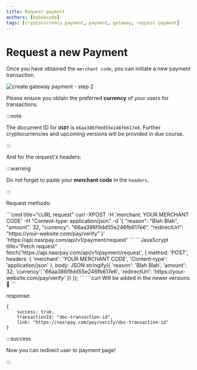 ```yaml
---
title: Request payment
authors: [babakcode]
tags: [cryptocurrency payment, payment, gateway, request payment]
---
```



# Request a new Payment

Once you have obtained the `merchant code`, you can initiate a new payment transaction.

![create gateway payment - step 2](/img/doc-02.png "Cryptocurrency payment gateway")

Please ensure you obtain the preferred **currency** of your users for transactions.

:::note

The document ID for **`USDT`** is ``66aa386f9dd55e246fb617e6``. Further cryptocurrencies and upcoming versions will be provided in due course.

:::

And for the request's headers:

:::warning

Do not forget to paste your **merchant code** in the `headers`.

:::

Request methods:

<Tabs>
    <TabItem value="curl" label="cURL" default>
```cmd title="cURL request"
curl -XPOST -H 'merchant: YOUR MERCHANT CODE' -H "Content-type: application/json" -d '{
    "reason": "Blah Blah",
    "amount": 32,
    "currency": "66aa386f9dd55e246fb617e6",
    "redirectUrl": "https://your-website.com/pay/verify"
}' 'https://api.nasrpay.com/api/v1/payment/request'
```
    </TabItem>
    <TabItem value="js" label="Js - Fetch">
```JavaScrypt title="Fetch request"
fetch('https://api.nasrpay.com/api/v1/payment/request', {
    method: 'POST',
    headers: {
        'merchant': 'YOUR MERCHANT CODE',
        'Content-type': 'application/json'
    },
    body: JSON.stringify({
        'reason': 'Blah Blah',
        'amount': 32,
        'currency': '66aa386f9dd55e246fb617e6',
        'redirectUrl': 'https://your-website.com/pay/verify'
    })
});
```
    </TabItem>
    <TabItem value="flutter" label="flutter">
        ```curl
        Will be added in the newer versions 🤍
        ```
    </TabItem>
</Tabs>


response:

```json5
{
    success: true,
    transactionId: "doc-transaction-id",
    link: "https://nasrpay.com/pay/verify/doc-transaction-id"
}
```

:::success

Now you can redirect user to payment page!

:::